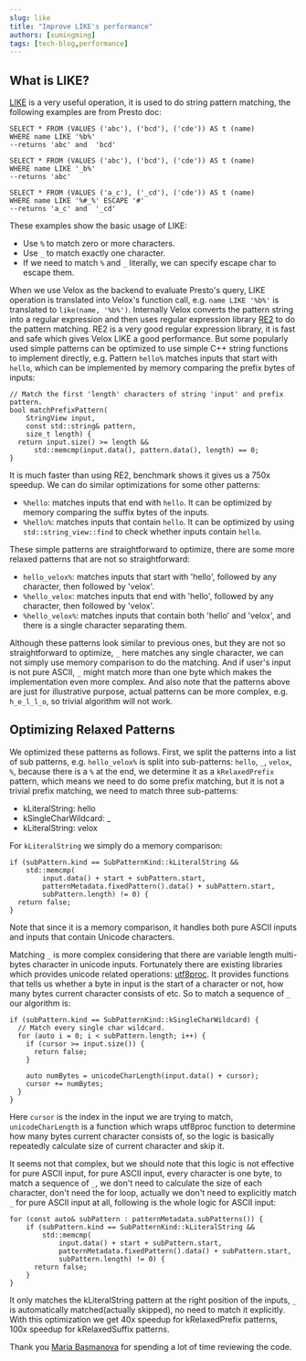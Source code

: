 ```yaml
---
slug: like
title: "Improve LIKE's performance"
authors: [xumingming]
tags: [tech-blog,performance]
---
```


## What is LIKE?

<a href="https://prestodb.io/docs/current/functions/comparison.html#like">LIKE</a> is a very useful operation,
it is used to do string pattern matching, the following examples are from Presto doc:

```
SELECT * FROM (VALUES ('abc'), ('bcd'), ('cde')) AS t (name)
WHERE name LIKE '%b%'
--returns 'abc' and  'bcd'

SELECT * FROM (VALUES ('abc'), ('bcd'), ('cde')) AS t (name)
WHERE name LIKE '_b%'
--returns 'abc'

SELECT * FROM (VALUES ('a_c'), ('_cd'), ('cde')) AS t (name)
WHERE name LIKE '%#_%' ESCAPE '#'
--returns 'a_c' and  '_cd'
```

These examples show the basic usage of LIKE:

- Use `%` to match zero or more characters.
- Use `_` to match exactly one character.
- If we need to match `%` and `_` literally, we can specify escape char to escape them.

When we use Velox as the backend to evaluate Presto's query, LIKE operation is translated
into Velox's function call, e.g. `name LIKE '%b%'` is translated to
`like(name, '%b%')`. Internally Velox converts the pattern string into a regular
expression and then uses regular expression library <a href="https://github.com/google/re2">RE2</a>
to do the pattern matching. RE2 is a very good regular expression library, it is fast
and safe which gives Velox LIKE a good performance. But some popularly used simple patterns
can be optimized to use simple C++ string functions to implement directly,
e.g. Pattern `hello%` matches inputs that start with `hello`, which can be implemented by
memory comparing the prefix bytes of inputs:

```
// Match the first 'length' characters of string 'input' and prefix pattern.
bool matchPrefixPattern(
    StringView input,
    const std::string& pattern,
    size_t length) {
  return input.size() >= length &&
      std::memcmp(input.data(), pattern.data(), length) == 0;
}
```

It is much faster than using RE2, benchmark shows it gives us a 750x speedup. We can do similar
optimizations for some other patterns:

- `%hello`: matches inputs that end with `hello`. It can be optimized by memory comparing the suffix bytes of the inputs.
- `%hello%`: matches inputs that contain `hello`. It can be optimized by using `std::string_view::find` to check whether inputs contain `hello`.

These simple patterns are straightforward to optimize, there are some more
relaxed patterns that are not so straightforward:

- `hello_velox%`: matches inputs that start with 'hello', followed by any character, then followed by 'velox'.
- `%hello_velox`: matches inputs that end with 'hello', followed by any character, then followed by 'velox'.
- `%hello_velox%`: matches inputs that contain both 'hello' and 'velox', and there is a single character separating them.

Although these patterns look similar to previous ones, but they are not so straightforward
to optimize, `_` here matches any single character, we can not simply use memory comparison to
do the matching. And if user's input is not pure ASCII, `_` might match more than one byte which
makes the implementation even more complex. And also note that the patterns above are just for
illustrative purpose, actual patterns can be more complex, e.g. `h_e_l_l_o`, so trivial algorithm
will not work.

## Optimizing Relaxed Patterns

We optimized these patterns as follows. First, we split the patterns into a list of sub patterns, e.g.
`hello_velox%` is split into sub-patterns: `hello`, `_`, `velox`, `%`, because there is
a `%` at the end, we determine it as a `kRelaxedPrefix` pattern, which means we need to do some prefix
matching, but it is not a trivial prefix matching, we need to match three sub-patterns:

- kLiteralString: hello
- kSingleCharWildcard: _
- kLiteralString: velox

For `kLiteralString` we simply do a memory comparison:

```
if (subPattern.kind == SubPatternKind::kLiteralString &&
    std::memcmp(
        input.data() + start + subPattern.start,
        patternMetadata.fixedPattern().data() + subPattern.start,
        subPattern.length) != 0) {
  return false;
}
```

Note that since it is a memory comparison, it handles both pure ASCII inputs and inputs that
contain Unicode characters.

Matching `_` is more complex considering that there are variable length multi-bytes character in
unicode inputs. Fortunately there are existing libraries which provides unicode related operations:
<a href="https://juliastrings.github.io/utf8proc/">utf8proc</a>. It provides functions that tells
us whether a byte in input is the start of a character or not, how many bytes current character
consists of etc. So to match a sequence of `_` our algorithm is:

```
if (subPattern.kind == SubPatternKind::kSingleCharWildcard) {
  // Match every single char wildcard.
  for (auto i = 0; i < subPattern.length; i++) {
    if (cursor >= input.size()) {
      return false;
    }

    auto numBytes = unicodeCharLength(input.data() + cursor);
    cursor += numBytes;
  }
}
```

Here `cursor` is the index in the input we are trying to match, `unicodeCharLength` is
a function which wraps utf8proc function to determine how many bytes current character consists of,
so the logic is basically repeatedly calculate size of current character and skip it.

It seems not that complex, but we should note that this logic is not effective for pure ASCII input,
for pure ASCII input, every character is one byte, to match a sequence of `_`, we don't need to
calculate the size of each character, don't need the for loop, actually we don't need to explicitly
match `_` for pure ASCII input at all, following is the whole logic for ASCII input:

```
for (const auto& subPattern : patternMetadata.subPatterns()) {
    if (subPattern.kind == SubPatternKind::kLiteralString &&
        std::memcmp(
            input.data() + start + subPattern.start,
            patternMetadata.fixedPattern().data() + subPattern.start,
            subPattern.length) != 0) {
      return false;
    }
}
```

It only matches the kLiteralString pattern at the right position of the inputs, `_` is automatically
matched(actually skipped), no need to match it explicitly. With this optimization we get 40x speedup
for kRelaxedPrefix patterns, 100x speedup for kRelaxedSuffix patterns.

Thank you <a href="https://github.com/mbasmanova">Maria Basmanova</a> for spending a lot of time
reviewing the code.
